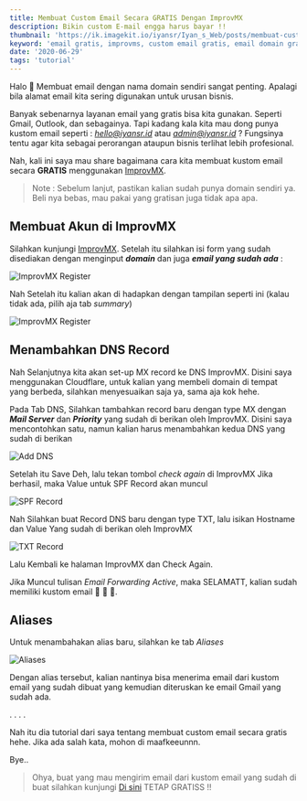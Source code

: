 ```yaml
---
title: Membuat Custom Email Secara GRATIS Dengan ImprovMX
description: Bikin custom E-mail engga harus bayar !!
thumbnail: 'https://ik.imagekit.io/iyansr/Iyan_s_Web/posts/membuat-custom-email-secara-gratis-dengan-improvmx/header_6UMLH1Jen.jpg'
keyword: 'email gratis, improvms, custom email gratis, email domain gratis'
date: '2020-06-29'
tags: 'tutorial'
---
```


Halo 👋
Membuat email dengan nama domain sendiri sangat penting. Apalagi bila alamat email kita sering digunakan untuk urusan bisnis.

Banyak sebenarnya layanan email yang gratis bisa kita gunakan. Seperti Gmail, Outlook, dan sebagainya. Tapi kadang kala kita mau dong punya kustom email seperti : *hello@iyansr.id* atau *admin@iyansr.id* ? Fungsinya tentu agar kita sebagai perorangan ataupun bisnis terlihat lebih profesional.

Nah, kali ini saya mau share bagaimana cara kita membuat kustom email secara **GRATIS** menggunakan [ImprovMX](https://improvmx.com/ 'ImprovMX').

> Note : Sebelum lanjut, pastikan kalian sudah punya domain sendiri ya. Beli nya bebas, mau pakai yang gratisan juga tidak apa apa.

## Membuat Akun di ImprovMX

Silahkan kunjungi [ImprovMX](https://improvmx.com/ 'ImprovMX').
Setelah itu silahkan isi form yang sudah disediakan dengan menginput **_domain_** dan juga **_email yang sudah ada_** :

![ImprovMX Register](https://ik.imagekit.io/iyansr/Iyan_s_Web/posts/membuat-custom-email-secara-gratis-dengan-improvmx/ss1_ktu_BnmHu.png)

Nah Setelah itu kalian akan di hadapkan dengan tampilan seperti ini
(kalau tidak ada, pilih aja tab _summary_)

![ImprovMX Register](https://ik.imagekit.io/iyansr/Iyan_s_Web/posts/membuat-custom-email-secara-gratis-dengan-improvmx/ss2_x8FcapETP.png)

## Menambahkan DNS Record

Nah Selanjutnya kita akan set-up MX record ke DNS ImprovMX.
Disini saya menggunakan Cloudflare, untuk kalian yang membeli domain di tempat yang berbeda, silahkan menyesuaikan saja ya, sama aja kok hehe.

Pada Tab DNS, Silahkan tambahkan record baru dengan type MX dengan **_Mail Server_** dan _**Priority**_ yang sudah di berikan oleh ImprovMX.
Disini saya mencontohkan satu, namun kalian harus menambahkan kedua DNS yang sudah di berikan

![Add DNS](https://ik.imagekit.io/iyansr/Iyan_s_Web/posts/membuat-custom-email-secara-gratis-dengan-improvmx/ss3_lUlGFAP9a.png)

Setelah itu Save Deh, lalu tekan tombol _check again_ di ImprovMX
Jika berhasil, maka Value untuk SPF Record akan muncul

![SPF Record](https://ik.imagekit.io/iyansr/Iyan_s_Web/posts/membuat-custom-email-secara-gratis-dengan-improvmx/ss4_7qN_661yL.png)

Nah Silahkan buat Record DNS baru dengan type TXT, lalu isikan Hostname dan Value Yang sudah di berikan oleh ImprovMX

![TXT Record](https://ik.imagekit.io/iyansr/Iyan_s_Web/posts/membuat-custom-email-secara-gratis-dengan-improvmx/ss5_15gbtIarW.png)

Lalu Kembali ke halaman ImprovMX dan Check Again.

Jika Muncul tulisan _Email Forwarding Active_, maka SELAMATT, kalian sudah memiliki kustom email 🎉 🎉 🎉.

## Aliases

Untuk menambahakan alias baru, silahkan ke tab _Aliases_

![Aliases](https://ik.imagekit.io/iyansr/Iyan_s_Web/posts/membuat-custom-email-secara-gratis-dengan-improvmx/ss6_P3EHkod3Q.png)

Dengan alias tersebut, kalian nantinya bisa menerima email dari kustom email yang sudah dibuat yang kemudian diteruskan ke email Gmail yang sudah ada.

.
.
.
.

Nah itu dia tutorial dari saya tentang membuat custom email secara gratis hehe. Jika ada salah kata, mohon di maafkeeunnn.

Bye..

> Ohya, buat yang mau mengirim email dari kustom email yang sudah di buat silahkan kunjungi [Di sini](https://improvmx.com/guides/send-emails-using-gmail/) TETAP GRATISS !!
